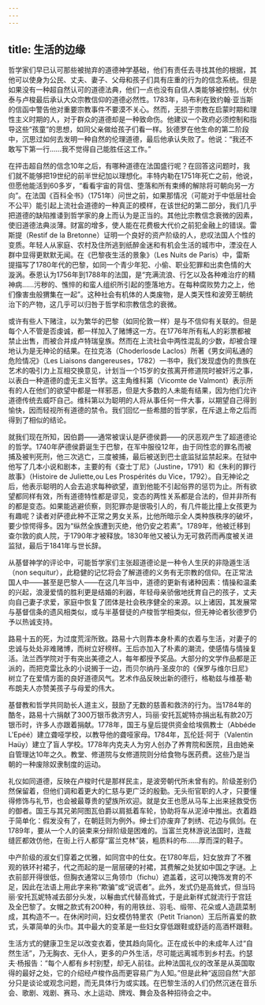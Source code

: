 ```yaml
---
---
---
```

title: 生活的边缘
---




哲学家们早已认可那些被抛弃的道德神学基础，他们有责任去寻找其他的根据，其他可以使身为公民、丈夫、妻子、父母和孩子们具有庄重的行为的信念系统。但是如果没有一种超自然认可的道德法典，他们一点也没有自信人类能够被控制。伏尔泰与卢梭最后承认大众宗教信仰的道德必然性。1783年，马布利在致约翰·亚当斯的信函中警告他对重要宗教事件不要漠不关心。然而，无损于宗教在启蒙时期和理性主义时期的人，对于群众的道德却是一种致命伤。他建议一个政府必须控制和指导这些“孩童”的思想，如同父亲做给孩子们看一样。狄德罗在他生命的第二阶段中，沉思过如何去发明一种自然的伦理道德，最后他承认失败了。他说：“我还不敢写下第一行……我不觉得自己能胜任这工作。”

在抨击超自然的信念10年之后，有哪种道德在法国盛行呢？在回答这问题时，我们就不能够把19世纪的前半世纪加以理想化。丰特内勒在1751年死亡之前，他说，但愿他能活到60多岁，“看看宇宙的背信、堕落和所有束缚的解除将可朝向另一方向”。在法国《百科全书》（1751年）问世之前，如果那情况（可能对于中低层社会不公平）能引起上流社会道德的一种真正的模样，在该世纪的第二部分，我们几乎把道德的缺陷推诿到哲学家的身上而认为是正当的。其他比宗教信念衰微的因素，使旧道德法典淡薄。财富的增多，使人能在花费极大代价之前犯金融上的错误。雷斯提（Restif de la Bretonne）证明一个良好的资产阶级的人，悲叹法国人个性的变质。年轻人从家庭、农村及住所逃到纸醉金迷和有机会生活的城市中，湮没在人群中显得更默默无闻。在《巴黎夜生活的景象》（Les Nuits de Paris）中，雷斯提描写了1780年代的巴黎，如同一个青少年犯、小偷、职业犯罪和出卖色情的大漩涡。泰恩认为1756年到1788年的法国，是“充满流浪、行乞以及各种难治疗的精神病……污秽的、憔悴的和蛮人组织所引起的堕落地方。在每种腐败势力之上，他们像害虫般猬集在一起”。这种社会有机体的人类废物，是人类天性和波旁王朝统治下的产物，这几乎可以归咎于哲学和宗教信念的衰微。

或许有些人下赌注，以为繁华的巴黎（如同伦敦一样）是与不信仰有关联的。但是每个人不管是否虔诚，都一样加入了赌博这一方。在1776年所有私人的彩票都被禁止出售，而被合并成卢特瑞皇族。然而在上流社会中两性混乱的少数，却被合理地认为是无神论的结果。在拉克洛（Choderlosde Laclos）所著《男女间私通的危险情况》（Les Liaisons dangereuses，1782）一书中，我们发现虚伪的贵族在艺术的吸引力上互相交换意见，计划当一个15岁的女孩离开修道院时被奸污之事，以表白一种道德的虚无主义哲学。这主角维科第（Vicomte de Valmont）表示所有的人在他们的欲望中都是一样邪恶，但是大多数的人未能有结果，因为他们允许道德传统去威吓自己。维科第以为聪明的人将从事任何一件大事，以期望自己得到愉快，因而轻视所有道德的禁令。我们回忆一些希腊的哲学家，在斥退上帝之后而得到了相似的结论。

就我们现在所知，因伯爵——通常被误认是萨德侯爵——的厌恶观产生了超道德论的哲学。1740年萨德侯爵诞生于巴黎，在军中服役12年，由于同性恋的罪名而被捕及被判死刑，他三次逃亡，三度被捕，最后被送到巴士底监狱监禁起来。在狱中他写了几本小说和剧本，主要的有《查士丁尼》（Justine，1791）和《朱利的罪行故事》（Histoire de Juliette,ou Les Prospérités du Vice，1792）。自无神论之后，他表示聪明的人会去追求每种欲望，直到他能不引起俗界的惩罚为止。所有欲望都同样有效，所有道德特性都是谬见，变态的两性关系都是合法的，但并非所有的都是变态。如果能逃避侦察，则犯罪亦是很吸引人的，有几件能比撞上女孩更为有趣呢？读者对萨德此种不正常之男女关系，比他所暗示全人类种族秩序的破坏，要少惊愕得多。因为“纵然全族遭到灭绝，他仍安之若素”。1789年，他被迁移到查尔敦的疯人院，于1790年才被释放。1830年他又被认为无可救药而再度被关进监狱，最后于1841年与世长辞。

从基督神学的评论中，可能哲学家们主张超道德论是一种令人生厌的非隐遁生活（non sequitur），此稳健的记忆将会了解道德的义务有无宗教的信仰。在正常法国人中——甚至是巴黎人——在这几年当中，道德的更新有诸种因素：情操和温柔的兴起，浪漫爱情的胜利更是结婚的利器，年轻母亲骄傲地抚育自己的孩子，丈夫向自己妻子求爱，家庭中恢复了团体是社会秩序健全的来源。以上诸因，其发展常与基督信条的遗风相类似，或与半基督徒的卢梭哲学相类似，但无神论者狄德罗仍予以热诚支持。

路易十五的死，为过度荒淫所致。路易十六则靠本身朴素的衣着与生活，对妻子的忠诚与处处非难赌博，而树立好榜样。王后亦加入了朴素的潮流，使感情与情操复活。法兰西学院对于有突出美德之人，每年都授予奖品。大部分的文学作品都是正派的，而把克雷比永的小说搁于一边，而贝尔纳丹·圣皮尔的《保罗与维尔日尼》树立了在爱情方面的良好道德风气。艺术作品反映出新的德行，格勒兹与维基·勒布朗夫人亦赞美孩子与母爱的伟大。

基督教和哲学共同助长人道主义，鼓励了无数的慈善和救济的行为。当1784年的酷冬，路易十六捐献了300万银币救济穷人，玛丽·安托瓦妮特亦捐出私有款20万银币时，许多人亦跟着捐献。1778年，国王与皇后提供资金给埃佩教士（Abbéde L'Epéé）建立聋哑学校，以教导他的聋哑家母。1784年，瓦伦廷·阿于（Valentin Haüy）建立了盲人学校。1778年内克夫人为穷人创办了养育院和医院，且由她亲自管理达10年之久。教堂、修道院与女修道院则分给食物与医药费。这些乃是当朝的一种废除奴隶制度的运动。

礼仪如同道德，反映在卢梭时代是那样民主，是波旁朝代所未曾有的。阶级差别仍然保留着，但他们调和着更大的仁慈与更广泛的殷勤。无头衔官职的人才，只要懂得修饰与礼节，也会被最尊贵的望族所欢迎。就是女王也愿从马车上出来拯救受伤的御者。国王与其兄弟阿图瓦伯爵以肩抵着车轮，协助将车从泥淖中推出。衣着趋于简单化：假发没有了，在朝廷则为例外。绅士们亦废弃了刺绣、花边与佩剑。在1789年，要从一个人的装束来分辩阶级是困难的。当富兰克林游说法国时，连裁缝匠都效仿他，在街上行人都穿“富兰克林”装，粗质料的布……厚而深的鞋子。

中产阶级的淑女们穿着之优雅，如同宫中的仕女。在1780年后，妇女放弃了不雅观的铁环衬裙子，代之而起的是一层层硬的衬裙，其费解之处犹如中国之字谜。上衣前部开得很低，但胸衣通常以三角领巾（fichu）遮盖着，这可以掩饰发育的不足，因此在法语上用此字来称“欺骗”或“说谎者”。此外，发式仍是高耸式，但当玛丽·安托瓦妮特减去部分头发，以鬈曲式代替高耸式，于是此新样式就流行于宫廷及全巴黎了。女帽之款式有200种，有的用铁丝、羽毛、缎带、花朵或人造蔬菜制成，其构造不一。在休闲时间，妇女模仿特里农（Petit Trianon）王后所喜爱的款式，头罩简单的头巾。其中最大的变革是一些妇女穿低跟鞋或舒适的高酒杯跟鞋。

生活方式的健康卫生足以改变衣着，使其趋向简化。正在成长中的未成年人过“自然生活”，乃无胸衣、无仆人，更多的户外生活，尽可能远离城市到乡村去。约瑟夫·杨报告：“每个人都有乡村别墅，却无人前往。此种法国礼仪的改革是从英国取得的最好之处，它的介绍经卢梭作品而更容易广为人知。”但是此种“返回自然”大部分只是谈论或观念问题，而无具体行为或实践。在巴黎生活的人们仍然沉迷在音乐会、歌剧、戏剧、赛马、水上运动、牌戏、舞会及各种招待会之中。